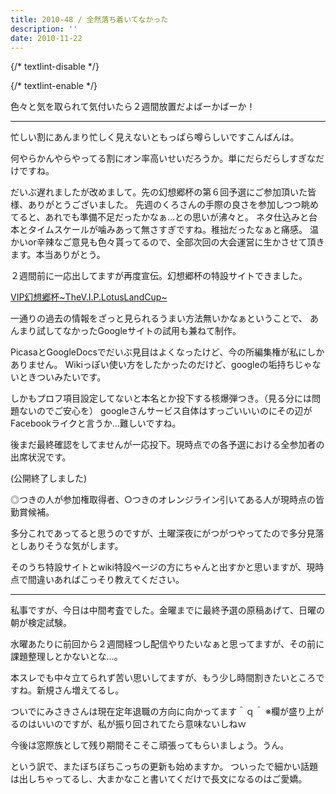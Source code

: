 ```yaml
---
title: 2010-48 / 全然落ち着いてなかった
description: ''
date: 2010-11-22
---
```


{/* textlint-disable */}


{/* textlint-enable */}

色々と気を取られて気付いたら２週間放置だよばーかばーか！

----

忙しい割にあんまり忙しく見えないともっぱら噂らしいですこんばんは。

何やらかんやらやってる割にオン率高いせいだろうか。単にだらだらしすぎなだけですね。

だいぶ遅れましたが改めまして。先の幻想郷杯の第６回予選にご参加頂いた皆様、ありがとうございました。
先週のくろさんの手際の良さを参加しつつ眺めてると、あれでも準備不足だったかなぁ…との思いが沸々と。
ネタ仕込みと台本とタイムスケールが噛みあって無さすぎですね。稚拙だったなぁと痛感。
温かいor辛辣なご意見も色々貰ってるので、全部次回の大会運営に生かさせて頂きます。本当ありがとう。

２週間前に一応出してますが再度宣伝。幻想郷杯の特設サイトできました。

[VIP幻想郷杯~TheV.I.P.LotusLandCup~](https://sites.google.com/site/viplotuslandcup/)

一通りの過去の情報をざっと見られるうまい方法無いかなぁということで、
あんまり試してなかったGoogleサイトの試用も兼ねて制作。

PicasaとGoogleDocsでだいぶ見目はよくなったけど、今の所編集権が私にしかありません。
Wikiっぽい使い方をしたかったのだけど、googleの垢持ちじゃないときついみたいです。

しかもプロフ項目設定してないと本名とか投下する核爆弾つき。（見る分には問題ないのでご安心を）
googleさんサービス自体はすっごいいいのにその辺がFacebookライクと言うか…難しいですね。

後まだ最終確認をしてませんが一応投下。現時点での各予選における全参加者の出席状況です。

(公開終了しました)

◎つきの人が参加権取得者、○つきのオレンジライン引いてある人が現時点の皆勤賞候補。

多分これであってると思うのですが、土曜深夜にがつがつやってたので多分見落としありそうな気がします。

そのうち特設サイトとwiki特設ページの方にちゃんと出すかと思いますが、現時点で間違いあればこっそり教えてください。

----

私事ですが、今日は中間考査でした。金曜までに最終予選の原稿あげて、日曜の朝が検定試験。

水曜あたりに前回から２週間経つし配信やりたいなぁと思ってますが、その前に課題整理しとかないとな…。

本スレでも中々立てられず苦い思いしてますが、もう少し時間割きたいところですね。新規さん増えてるし。

ついでにみさきさんは現在定年退職の方向に向かってます＾ｑ＾
※欄が盛り上がるのはいいのですが、私が振り回されてたら意味ないしねｗ

今後は窓際族として残り期間そこそこ頑張ってもらいましょう。うん。

という訳で、またぼちぼちこっちの更新も始めますか。
ついったで細かい話題は出しちゃってるし、大まかなこと書いてくだけで長文になるのはご愛嬌。
